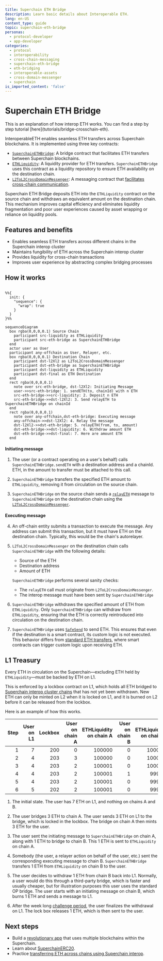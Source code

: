 ```yaml
---
title: Superchain ETH Bridge
description: Learn basic details about Interoperable ETH.
lang: en-US
content_type: guide
topic: superchain-eth-bridge
personas:
  - protocol-developer
  - app-developer
categories:
  - protocol
  - interoperability
  - cross-chain-messaging
  - superchain-eth-bridge
  - eth-bridging
  - interoperable-assets
  - cross-domain-messenger
  - superchain
is_imported_content: 'false'
---
```




<InteropCallout />

# Superchain ETH Bridge

<Callout>
  This is an explanation of how interop ETH works.
  You can find a step by step tutorial [here](tutorials/bridge-crosschain-eth).
</Callout>


InteroperableETH enables seamless ETH transfers across Superchain blockchains. It is implemented using three key contracts:

*   [`SuperchainETHBridge`](https://github.com/ethereum-optimism/optimism/blob/develop/packages/contracts-bedrock/src/L2/SuperchainETHBridge.sol): A bridge contract that facilitates ETH transfers between Superchain blockchains.
*   [`ETHLiquidity`](https://github.com/ethereum-optimism/optimism/blob/develop/packages/contracts-bedrock/src/L2/ETHLiquidity.sol): A liquidity provider for ETH transfers. 
`SuperchainETHBridge` uses this contract as a liquidity repository to ensure ETH availability on the destination chain.
*   [`L2ToL2CrossDomainMessenger`](https://github.com/ethereum-optimism/optimism/blob/develop/packages/contracts-bedrock/src/L2/L2ToL2CrossDomainMessenger.sol): A messaging contract that [facilitates cross-chain communication](/interop/message-passing).

Superchain ETH Bridge deposits ETH into the `ETHLiquidity` contract on the source chain and withdraws an equivalent amount on the destination chain. 
This mechanism improves capital efficiency and eliminates liquidity fragmentation and poor user experiences caused by asset wrapping or reliance on liquidity pools.

## Features and benefits

*   Enables seamless ETH transfers across different chains in the Superchain interop cluster 
*   Maintains fungibility of ETH across the Superchain interop cluster 
*   Provides liquidity for cross-chain transactions
*   Improves user experience by abstracting complex bridging processes

## How it works

```mermaid

%%{
  init: {
    "sequence": {
      "wrap": true
    }
  }
}%%

sequenceDiagram
  box rgba(0,0,0,0.1) Source Chain
    participant src-liquidity as ETHLiquidity
    participant src-eth-bridge as SuperchainETHBridge
  end
  actor user as User
  participant any-offchain as User, Relayer, etc.  
  box rgba(0,0,0,0.1) Destination Chain
    participant dst-l2Xl2 as L2ToL2CrossDomainMessenger
    participant dst-eth-bridge as SuperchainETHBridge
    participant dst-liquidity as ETHLiquidity       
    participant dst-final as ETH Destination
  end
  rect rgba(0,0,0,0.1)
    note over src-eth-bridge, dst-l2Xl2: Initiating Message
    user->>src-eth-bridge: 1. sendETH(to, chainId) with n ETH
    src-eth-bridge->>src-liquidity: 2. Deposit n ETH
    src-eth-bridge->>dst-l2Xl2: 3. Send relayETH to SuperchainETHBridge on chainId
  end
  rect rgba(0,0,0,0.1)
    note over any-offchain,dst-eth-bridge: Executing message
    any-offchain->>dst-l2Xl2: 4. Relay the message
    dst-l2Xl2->>dst-eth-bridge: 5. relayETH(from, to, amount)
    dst-eth-bridge->>dst-liquidity: 6. Withdraw amount ETH
    dst-eth-bridge->>dst-final: 7. Here are amount ETH
  end
```

#### Initiating message

1.  The user (or a contract operating on a user's behalf) calls `SuperchainETHBridge.sendETH` with a destination address and a chainId.
    ETH, in the amount to transfer must be attached to this call.

2.  `SuperchainETHBridge` transfers the specified ETH amount to `ETHLiquidity`, removing it from circulation on the source chain.

3.  `SuperchainETHBridge` on the source chain sends a [`relayETH`](https://github.com/ethereum-optimism/optimism/blob/develop/packages/contracts-bedrock/src/L2/SuperchainETHBridge.sol) message to `SuperchainETHBridge` on the destination chain using the [`L2ToL2CrossDomainMessenger`](/interop/message-passing).

#### Executing message

4.  An off-chain entity submits a transaction to execute the message.
    Any address can submit this transaction, but it must have ETH on the destination chain.
    Typically, this would be the chain's autorelayer.

5.  `L2ToL2CrossDomainMessenger` on the destination chain calls `SuperchainETHBridge` with the following details:

    *   Source of the ETH
    *   Destination address
    *   Amount of ETH

    `SuperchainETHBridge` performs several sanity checks:

    *   The `relayETH` call must originate from `L2ToL2CrossDomainMessenger`.
    *   The interop message must have been sent by `SuperchainETHBridge`

6.  `SuperchainETHBridge` withdraws the specified amount of ETH from `ETHLiquidity`.
    Only `SuperchainETHBridge` can withdraw from `ETHLiquidity`, ensuring that the ETH is correctly reintroduced into circulation on the destination chain.

7.  `SuperchainETHBridge` uses [`SafeSend`](https://github.com/ethereum-optimism/optimism/blob/develop/packages/contracts-bedrock/src/universal/SafeSend.sol) to send ETH.
    This ensures that even if the destination is a smart contract, its custom logic is not executed.
This behavior differs from [standard ETH transfers](https://docs.base.org/learn/address-and-payable/address-and-payable#receiving-ether-with-payable-addresses), where smart contracts can trigger custom logic upon receiving ETH.

## L1 Treasury

Every ETH in circulation on the Superchain—excluding ETH held by `ETHLiquidity`—must be backed by ETH on L1.

This is enforced by a lockbox contract on L1, which holds all ETH bridged to [Superchain interop cluster chains](/interop/explainer#superchain-interop-cluster) that has not yet been withdrawn.
New ETH can only be minted on L2 when it is locked on L1, and it is burned on L2 before it can be released from the lockbox.

Here is an example of how this works.

| Step | User on L1 | Lockbox | User on chain A | ETHLiquidity on chain A | User on chain B | ETHLiquidity on chain B |
| ---: | ---------: | ------: | --------------: | ----------------------: | --------------: | ----------------------: |
|    1 |          7 |     200 |               0 |                  100000 |               0 |                  100000 |
|    2 |          4 |     203 |               3 |                  100000 |               0 |                  100000 |
|    3 |          4 |     203 |               2 |                  100001 |               0 |                  100000 |
|    4 |          4 |     203 |               2 |                  100001 |               1 |                   99999 |
|    5 |          4 |     203 |               2 |                  100001 |               0 |                   99999 |
|    6 |          5 |     202 |               2 |                  100001 |               0 |                   99999 |

1.  The initial state. The user has 7 ETH on L1, and nothing on chains A and B.

2.  The user bridges 3 ETH to chain A.
    The user sends 3 ETH on L1 to the bridge, which is locked in the lockbox.
    The bridge on chain A then mints 3 ETH for the user.

3.  The user sent the initiating message to `SuperchainETHBridge` on chain A, along with 1 ETH to bridge to chain B.
    This 1 ETH is sent to `ETHLiquidity` on chain A.

4.  Somebody (the user, a relayer action on behalf of the user, etc.) sent the corresponding executing message to chain B.
    `SuperchainETHBridge` transfers 1 ETH from `ETHLiquidity` on chain B to the user.

5.  The user decides to withdraw 1 ETH from chain B back into L1.
    Normally, a user would do this through a third-party bridge, which is faster and usually cheaper, but for illustration purposes this user uses the standard OP bridge.
    The user starts with an initiating message on chain B, which burns 1 ETH and sends a message to L1.

6.  After the week long [challenge period](/connect/resources/glossary#challenge-period), the user finalizes the withdrawal on L1.
    The lock box releases 1 ETH, which is then sent to the user.

## Next steps

*   Build a [revolutionary app](/app-developers/get-started) that uses multiple blockchains within the Superchain.
*   Learn about [SuperchainERC20](/interop/superchain-erc20).
*   Practice [transferring ETH across chains using Superchain interop](/interop/tutorials/bridge-crosschain-eth).

